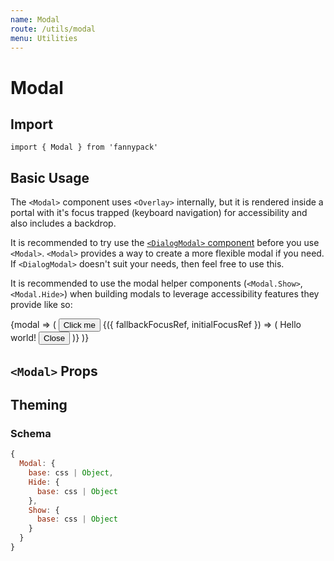 ```yaml
---
name: Modal
route: /utils/modal
menu: Utilities
---
```



# Modal

## Import

`import { Modal } from 'fannypack'`

## Basic Usage

The `<Modal>` component uses `<Overlay>` internally, but it is rendered inside a portal with it's focus trapped (keyboard navigation) for accessibility and also includes a backdrop.

It is recommended to try use the [`<DialogModal>` component](/components/dialogmodal) before you use `<Modal>`. `<Modal>` provides a way to create a more flexible modal if you need. If `<DialogModal>` doesn't suit your needs, then feel free to use this.

It is recommended to use the modal helper components (`<Modal.Show>`, `<Modal.Hide>`) when building modals to leverage accessibility features they provide like so:

<Playground>
  <Modal.Container>
    {modal => (
      <Box>
        <Button use={Modal.Show} {...modal}>
          Click me
        </Button>
        <Modal {...modal}>
          {({ fallbackFocusRef, initialFocusRef }) => (
            <Pane elementRef={fallbackFocusRef} padding="5u" isFullWidth>
              Hello world!
              <Button use={Modal.Hide} elementRef={initialFocusRef} {...modal}>
                Close
              </Button>
            </Pane>
          )}
        </Modal>
      </Box>
    )}
  </Modal.Container>
</Playground>

## `<Modal>` Props

<PropsTable component={Modal} />

## Theming

### Schema

```jsx
{
  Modal: {
    base: css | Object,
    Hide: {
      base: css | Object
    },
    Show: {
      base: css | Object
    }
  }
}
```
